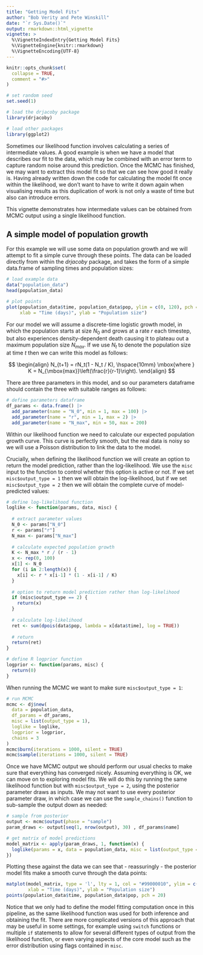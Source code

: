---
title: "Getting Model Fits"
author: "Bob Verity and Pete Winskill"
date: "`r Sys.Date()`"
output: rmarkdown::html_vignette
vignette: >
  %\VignetteIndexEntry{Getting Model Fits}
  %\VignetteEngine{knitr::rmarkdown}
  %\VignetteEncoding{UTF-8}
---

```{r, include = FALSE}
knitr::opts_chunk$set(
  collapse = TRUE,
  comment = "#>"
)
```

```{r, echo = FALSE}
# set random seed
set.seed(1)

# load the drjacoby package
library(drjacoby)

# load other packages
library(ggplot2)
```

Sometimes our likelihood function involves calculating a series of intermediate values. A good example is when we have a model that describes our fit to the data, which may be combined with an error term to capture random noise around this prediction. Once the MCMC has finished, we may want to extract this model fit so that we can see how good it really is. Having already written down the code for calculating the model fit once within the likelihood, we don't want to have to write it down again when visualising results as this duplication of work is not only a waste of time but also can introduce errors.

This vignette demonstrates how intermediate values can be obtained from MCMC output using a single likelihood function.


## A simple model of population growth

For this example we will use some data on population growth and we will attempt to fit a simple curve through these points. The data can be loaded directly from within the *drjacoby* package, and takes the form of a simple data.frame of sampling times and population sizes:

```{r, width = 10, height = 5}
# load example data
data("population_data")
head(population_data)

# plot points
plot(population_data$time, population_data$pop, ylim = c(0, 120), pch = 20,
     xlab = "Time (days)", ylab = "Population size")
```

For our model we will assume a discrete-time logistic growth model, in which the population starts at size $N_0$ and grows at a rate $r$ each timestep, but also experiences density-dependent death causing it to plateau out a maximum population size $N_{max}$. If we use $N_t$ to denote the population size at time $t$ then we can write this model as follows:

$$
\begin{align}
N_{t+1} = rN_t(1 - N_t / K), \hspace{10mm} \mbox{where } K = N_{\mbox{max}}\left(\frac{r}{r-1}\right).
\end{align}
$$

There are three parameters in this model, and so our parameters dataframe should contain the three with suitable ranges as follows:

```{r}
# define parameters dataframe
df_params <- data.frame() |>
  add_parameter(name = "N_0", min = 1, max = 100) |>
  add_parameter(name = "r", min = 1, max = 2) |>
  add_parameter(name = "N_max", min = 50, max = 200)
```

Within our likelihood function we need to calculate our expected population growth curve. This curve is perfectly smooth, but the real data is noisy so we will use a Poisson distribution to link the data to the model.

Crucially, when defining the likelihood function we will create an option to return the model prediction, rather than the log-likelihood. We use the `misc` input to the function to control whether this option is active or not. If we set `misc$output_type = 1` then we will obtain the log-likelihood, but if we set `misc$output_type = 2` then we will obtain the complete curve of model-predicted values:

```{r}
# define log-likelihood function
loglike <- function(params, data, misc) {
  
  # extract parameter values
  N_0 <- params["N_0"]
  r <- params["r"]
  N_max <- params["N_max"]
  
  # calculate expected population growth
  K <- N_max * r / (r - 1)
  x <- rep(0, 100)
  x[1] <- N_0
  for (i in 2:length(x)) {
    x[i] <- r * x[i-1] * (1 - x[i-1] / K)
  }
  
  # option to return model prediction rather than log-likelihood
  if (misc$output_type == 2) {
    return(x)
  }
  
  # calculate log-likelihood
  ret <- sum(dpois(data$pop, lambda = x[data$time], log = TRUE))
  
  # return
  return(ret)
}

# define R logprior function
logprior <- function(params, misc) {
  return(0)
}
```

When running the MCMC we want to make sure `misc$output_type = 1`:

```{r}
# run MCMC
mcmc <- dj$new(
  data = population_data,
  df_params = df_params,
  misc = list(output_type = 1),
  loglike = loglike,
  logprior = logprior,
  chains = 3
)
mcmc$burn(iterations = 1000, silent = TRUE)
mcmc$sample(iterations = 1000, silent = TRUE)
```

Once we have MCMC output we should perform our usual checks to make sure that everything has converged nicely. Assuming everything is OK, we can move on to exploring model fits. We will do this by running the same likelihood function but with `misc$output_type = 2`, using the posterior parameter draws as inputs. We may not want to use every posterior parameter draw, in which case we can use the `sample_chains()` function to sub-sample the output down as needed:

```{r}
# sample from posterior
output <- mcmc$output(phase = "sample")
param_draws <- output[seq(1, nrow(output), 30) , df_params$name]

# get matrix of model predictions
model_matrix <- apply(param_draws, 1, function(x) {
  loglike(params = x, data = population_data, misc = list(output_type = 2))
})
```

Plotting these against the data we can see that - reassuringly - the posterior model fits make a smooth curve through the data points:

```{r}
matplot(model_matrix, type = 'l', lty = 1, col = "#99000010", ylim = c(0, 120),
        xlab = "Time (days)", ylab = "Population size")
points(population_data$time, population_data$pop, pch = 20)
```

Notice that we only had to define the model fitting computation once in this pipeline, as the same likelihood function was used for both inference and obtaining the fit. There are more complicated versions of this approach that may be useful in some settings, for example using `switch` functions or multiple `if` statements to allow for several different types of output from the likelihood function, or even varying aspects of the core model such as the error distribution using flags contained in `misc`.
